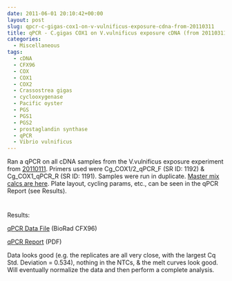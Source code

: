 ```yaml
---
date: 2011-06-01 20:10:42+00:00
layout: post
slug: qpcr-c-gigas-cox1-on-v-vulnificus-exposure-cdna-from-20110311
title: qPCR - C.gigas COX1 on V.vulnificus exposure cDNA (from 20110311)
categories:
  - Miscellaneous
tags:
  - cDNA
  - CFX96
  - COX
  - COX1
  - COX2
  - Crassostrea gigas
  - cyclooxygenase
  - Pacific oyster
  - PGS
  - PGS1
  - PGS2
  - prostaglandin synthase
  - qPCR
  - Vibrio vulnificus
---
```


Ran a qPCR on all cDNA samples from the V.vulnificus exposure experiment from [20110111](/Sam%27s+Working+Notebook+Jan+2011+-+March+2011#sjw20110111). Primers used were Cg_COX1/2_qPCR_F (SR ID: 1192) & Cg_COX1_qPCR_R (SR ID: 1191). Samples were run in duplicate. [Master mix calcs are here](https://eagle.fish.washington.edu/Arabidopsis/Notebook%20Workup%20Files/20110601-01.jpg). Plate layout, cycling params, etc., can be seen in the qPCR Report (see Results).



# 



Results:

[qPCR Data File](https://eagle.fish.washington.edu/Arabidopsis/qPCR/CFX96/Roberts%20Lab_2011-06-01%2016-05-45_CC009827.pcrd) (BioRad CFX96)

[qPCR Report](https://eagle.fish.washington.edu/Arabidopsis/qPCR/CFX96/Roberts%20Lab_2011-06-01%2016-05-45_CC009827.pdf) (PDF)

Data looks good (e.g. the replicates are all very close, with the largest Cq Std. Deviation = 0.534), nothing in the NTCs, & the melt curves look good. Will eventually normalize the data and then perform a complete analysis.
